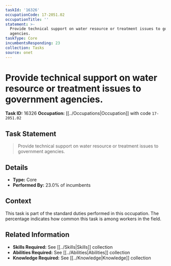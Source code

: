 ```yaml
---
taskId: '16326'
occupationCode: 17-2051.02
occupationTitle: ''
statement: >-
  Provide technical support on water resource or treatment issues to government
  agencies.
taskType: Core
incumbentsResponding: 23
collection: Tasks
source: onet
---
```

# Provide technical support on water resource or treatment issues to government agencies.

**Task ID:** 16326
**Occupation:** [[../Occupations|Occupation]] with code `17-2051.02`

## Task Statement

> Provide technical support on water resource or treatment issues to government agencies.

## Details

- **Type:** Core
- **Performed By:** 23.0% of incumbents

## Context

This task is part of the standard duties performed in this occupation. The percentage indicates how common this task is among workers in the field.

## Related Information

- **Skills Required:** See [[../Skills|Skills]] collection
- **Abilities Required:** See [[../Abilities|Abilities]] collection
- **Knowledge Required:** See [[../Knowledge|Knowledge]] collection
